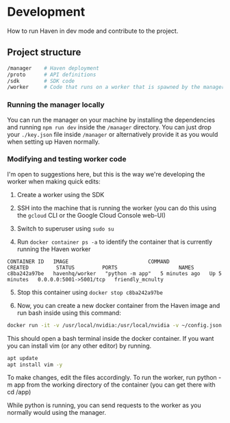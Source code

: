 # Development

How to run Haven in dev mode and contribute to the project.

## Project structure

```bash
/manager 	# Haven deployment
/proto 		# API definitions
/sdk		# SDK code
/worker		# Code that runs on a worker that is spawned by the manager
```

### Running the manager locally

You can run the manager on your machine by installing the dependencies and running `npm run dev` inside the `/manager` directory. You can just drop your `./key.json` file inside `/manager` or alternatively provide it as you would when setting up Haven normally.

### Modifying and testing worker code

I'm open to suggestions here, but this is the way we're developing the worker when making quick edits:

1. Create a worker using the SDK

2. SSH into the machine that is running the worker (you can do this using the `gcloud` CLI or the Google Cloud Console web-UI)

3. Switch to superuser using `sudo su`

4. Run `docker container ps -a` to identify the container that is currently running the Haven worker

```filename="example output"
CONTAINER ID   IMAGE                          COMMAND           CREATED         STATUS         PORTS                    NAMES
c8ba242a97be   havenhq/worker   "python -m app"   5 minutes ago   Up 5 minutes   0.0.0.0:5001->5001/tcp   friendly_mcnulty
```

5. Stop this container using `docker stop c8ba242a97be`

6. Now, you can create a new docker container from the Haven image and run bash inside using this command:

```bash copy
docker run -it -v /usr/local/nvidia:/usr/local/nvidia -v ~/config.json:/app/config.json --gpus all --shm-size=52.0gb -p 50051:50051 havenhq/worker /bin/bash
```

This should open a bash terminal inside the docker container. If you want you can install vim (or any other editor) by running.

```bash
apt update
apt install vim -y
```

To make changes, edit the files accordingly. To run the worker, run python -m app from the working directory of the container (you can get there with cd /app)

While python is running, you can send requests to the worker as you normally would using the manager.
